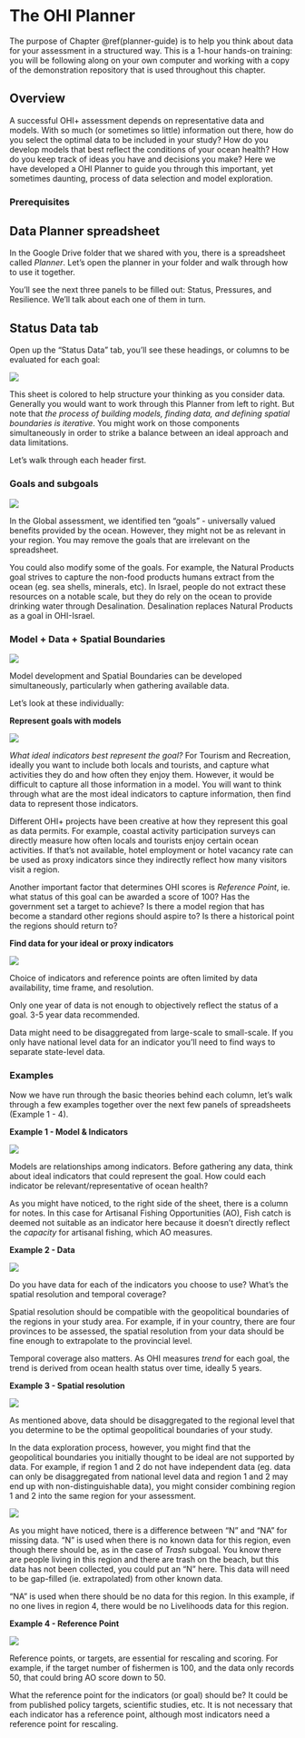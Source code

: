 # The OHI Planner  {#planner-guide}

The purpose of Chapter \@ref(planner-guide) is to help you think about data for your assessment in a structured way. This is a 1-hour hands-on training: you will be following along on your own computer and working with a copy of the demonstration repository that is used throughout this chapter.

## Overview

A successful OHI+ assessment depends on representative data and models. With so much (or sometimes so little) information out there, how do you select the optimal data to be included in your study? How do you develop models that best reflect the conditions of your ocean health? How do you keep track of ideas you have and decisions you make? Here we have developed a OHI Planner to guide you through this important, yet sometimes daunting, process of data selection and model exploration. 

<!---Ning: maybe add something like:

We'll start by exploring the columns in the spreadsheet and what they are for, and then walk through an example. 
--->

### Prerequisites

<!---Ning, do you want to add here what they need as prereqs? I suppose they need to make sure they have access to their Assessment's Google Drive folder, how do they get it, etc. --->

## Data Planner spreadsheet
<!---Ning, I think the spreadsheet is called "Data Planner", not "Planner" like below; do you want to change whichever one so that they match?--->

In the Google Drive folder that we shared with you, there is a spreadsheet called _Planner_. Let's open the planner in your folder and walk through how to use it together. 

<!---Ning, does this statement below mean three tabs? They have slightly different names and there are other tabs with examples, and a home page...just want to make sure we're super clear
--->
You'll see the next three panels to be filled out: Status, Pressures, and Resilience. We'll talk about each one of them in turn. 

## Status Data tab

<!---Ning: something that doesn't come through as much that would be great if you could emphasize: this is a way to track ideas and see what they would look like/if they're possible. It seems intimidating to have to write down what you want the model to be and the reference points to be; this is where you can say what you're thinking, what the ideal would be; it's a starting point that you can then share with your colleagues to think about together, and start looking for data, etc. You say that it's iterative but I think to spend more time saying that in a few different ways and helping people see that this is a tool for them, and its structure is supposed to help them think and collaborate. Maybe even say that this is not going to be used directly by the Toolbox, this is for them to think about and collaborate with even if they don't know R or aren't on the technical team or whatever. It's in Google Docs to start the collaborative process and document (relying on Google's version control) as they go forward, etc...
--->

Open up the "Status Data" tab, you'll see these headings, or columns to be evaluated for each goal: 

![](https://docs.google.com/drawings/d/e/2PACX-1vQCvSiXZdlEiThyX6_DWryKDOZImQFj_0dtVL4Co6YvupBx-60mx3amZqJ023vxRPhILeHehPxn9MIf/pub?w=960&h=96)

This sheet is colored to help structure your thinking as you consider data. Generally you would want to work through this Planner from left to right. But note that _the process of building models, finding data, and defining spatial boundaries is iterative_. You might work on those components simultaneously in order to strike a balance between an ideal approach and data limitations. 

Let's walk through each header first. 

### Goals and subgoals

![](https://docs.google.com/drawings/d/e/2PACX-1vQF_jJF0FgtFoZiGf8oMEacVslyQZdO7uoYEvRi5_mEG2kCcR--t34mMj7GYrdBnv4M7RCNY-81Nvgw/pub?w=960&h=144)

In the Global assessment, we identified ten “goals” - universally valued benefits provided by the ocean. However, they might not be as relevant in your region. You may remove the goals that are irrelevant on the spreadsheet. 

You could also modify some of the goals. For example, the Natural Products goal strives to capture the non-food products humans extract from the ocean (eg. sea shells, minerals, etc). In Israel, people do not extract these resources on a notable scale, but they do rely on the ocean to provide drinking water through Desalination. Desalination replaces Natural Products as a goal in OHI-Israel. 

<!---Ning: note for above: in Israel they still call it the NP goal, it just uses desal data instead of shell data. Maybe a cleaner example here would be that the Baltic Sea doesn't get big storms because of its geography so they don't include Coastal Protection?
--->

### Model + Data + Spatial Boundaries

![](https://docs.google.com/drawings/d/e/2PACX-1vQwRzxEuSxD09EyNUY5igXS7RdQFnk5XrAr3RXYkdBGzDIEMk73xWfR78urrju4oYTAy1TzRBJzFWFd/pub?w=960&h=144)

Model development and Spatial Boundaries can be developed simultaneously, particularly when gathering available data. <!---Ning I switched this wording but I don't think it's very good; but I thought "validating with data" was too vague. Maybe it needs another sentence or two?  --->

Let's look at these individually: 

**Represent goals with models**

![](https://docs.google.com/drawings/d/e/2PACX-1vTFUwZQ6MKe-1ihCUMDWAv4yuX-D8oQnLYrGS4dEbMYIugvnj8j94sfquN9g09SMeHzg2GzKY4QyvPs/pub?w=960&h=125)

<!---Ning: since 'indicators' mean a lot of things to a lot of people, I think we should be careful about how we use it. So far in the Planner, we've only talked about data. I think it is important to also talk about how you can use indicators, but we need to say that explicitly and not just switch back and forth between 'data' and 'indicators'. What do you think? Maybe 'indicators' isn't the right thing to name that column. Maybe it should be 'data ideas' or something?

Also, since there is a full Example that you walk through after this short introduction, maybe it's better not to have this TR example now. It seems like this first section is just to give an overview of the column names. --->

_What ideal indicators best represent the goal?_ For Tourism and Recreation, ideally you want to include both locals and tourists, and capture what activities they do and how often they enjoy them. However, it would be difficult to capture all those information in a model.  You will want to think through what are the most ideal indicators to capture information, then find data to represent those indicators. 

Different OHI+ projects have been creative at how they represent this goal as data permits. For example, coastal activity participation surveys can directly measure how often locals and tourists enjoy certain ocean activities. If that’s not available, hotel employment or hotel vacancy rate can be used as proxy indicators since they indirectly reflect how many visitors visit a region. 

Another important factor that determines OHI scores is _Reference Point_, ie. what status of this goal can be awarded a score of 100? Has the government set a target to achieve? Is there a model region that has become a standard other regions should aspire to? Is there a historical point the regions should return to?

**Find data for your ideal or proxy indicators**

![](https://docs.google.com/drawings/d/e/2PACX-1vSoBJMg2MbiwD7xkQQEOD-v6YqOpajRpIbKeawYSfimytwxCPe1aSTyv0HmLfV6O5RCoqf9HqncZBtf/pub?w=960&h=125)

<!---Ning:
I think you could flush this out a bit more with the overall comment above: this is a place to make a list of the data that could work: from your knowledge, when you ask your colleagues, digging through databases online, the gvt, etc. Add as many rows as you need to to catelog your ideas...

And for the text that you do have here I think you could explain a big; disaggregating isn't a concept that a lot of people have thought about with data so you'll need to explain that more, and explain by 3-5 years is recommended...I would say that it should be 5, but if that's not possible, fewer are possible...
--->

Choice of indicators and reference points are often limited by data availability, time frame, and resolution. 

Only one year of data is not enough to objectively reflect the status of a goal. 3-5 year data recommended. 

Data might need to be disaggregated from large-scale to small-scale. If you only have national level data for an indicator you’ll need to find ways to separate state-level data. 

<!---Ning: you'll also want to explain the green and orange columns here too. And say that if you can add more columns for regions (and remind them what regions are)


Also, the pressures and resilience tabs too. 

--->

### Examples 

Now we have run through the basic theories behind each column, let's walk through a few examples together over the next few panels of spreadsheets (Example 1 - 4). 

**Example 1 - Model & Indicators**

![](https://docs.google.com/drawings/d/e/2PACX-1vSY6WtpVw6VzNfSBu_Mafu5JyTuSnIWh2yVdMi5jrC7xT4GJb7b6OmatsZoWSPGFyvSDnqDODVFsF5-/pub?w=960&h=240)

<!---Ning: It would be great to flush this out a lot more. What did you enter as indicators and why? Walk through the thought process behind them (maybe not all of them, but enough to get a good sense. This is the thinking that we need to teach people.
--->

Models are relationships among indicators. Before gathering any data, think about ideal indicators that could represent the goal. How could each indicator be relevant/representative of ocean health? 

As you might have noticed, to the right side of the sheet, there is a column for notes. In this case for Artisanal Fishing Opportunities (AO), Fish catch is deemed not suitable as an indicator here because it doesn't directly reflect the _capacity_ for artisanal fishing, which AO measures. 

**Example 2 - Data**

![](https://docs.google.com/drawings/d/e/2PACX-1vTLmLMCMJMWzYW05Zhorwya3a1nB5uIZZ5vhHY0sjv6h-Cs4HSJCCm7tK_EBbv4o-Rygd3FRx21pIkS/pub?w=960&h=240)

<!---Ning: same as above, I think you can flush this out a bit more. Walk through the rows you introduce above and say what you enter on the sheet. Maybe make some dummy data and take a screenshot if that makes sense, or just describe it.
--->

Do you have data for each of the indicators you choose to use? What's the spatial resolution and temporal coverage? 

Spatial resolution should be compatible with the geopolitical boundaries of the regions in your study area. For example, if in your country, there are four provinces to be assessed, the spatial resolution from your data should be fine enough to extrapolate to the provincial level. 

Temporal coverage also matters. As OHI measures _trend_ for each goal, the trend is derived from ocean health status over time, ideally 5 years. 

**Example 3 - Spatial resolution**

![](https://docs.google.com/drawings/d/e/2PACX-1vTlPhVKT-a9rJUkWOof6o2OIGudmQ-IMjeYr16QcIhwmvheZTGwjlxUeO9OszaBXEREUQU2B970JKZd/pub?w=960&h=240)

As mentioned above, data should be disaggregated to the regional level that you determine to be the optimal geopolitical boundaries of your study. 

In the data exploration process, however, you might find that the geopolitical boundaries you initially thought to be ideal are not supported by data. For example, if region 1 and 2 do not have independent data (eg. data can only be disaggregated from national level data and region 1 and 2 may end up with non-distinguishable data), you might consider combining region 1 and 2 into the same region for your assessment. 

![](https://docs.google.com/drawings/d/e/2PACX-1vQZjvRbXPAj_VKdJ4Nm5BfFSnivlr-d8K23qHY0HS9CBIcriifSVVIzll1GqpA3QD_lSMKINB_Drsg5/pub?w=960&h=336)

<!---Ning: Maybe it would be better to start this part off by saying that sometimes there isn't data available, and sometimes data isn't relevant to a region, e.g. if there are no mangroves growing in Region 4. So it's important to have a system for distinguishing these two things. Here, we'll use NA if it's not relevant; that's the syntax that `R` and the OHI Toolbox will use so we can be consistent. When data are not available but they should be, here we'll mark it with an N. (Otherwise it seems more rigid than it is; we want people to think about this stuff but not get tripped up by N/NA syntax at this point)

--->

As you might have noticed, there is a difference between "N" and "NA" for missing data. "N" is used when there is no known data for this region, even though there should be, as in the case of _Trash_ subgoal. You know there are people living in this region and there are trash on the beach, but this data has not been collected, you could put an "N" here. This data will need to be gap-filled (ie. extrapolated) from other known data. 

"NA" is used when there should be no data for this region. In this example, if no one lives in region 4, there would be no Livelihoods data for this region.  


**Example 4 - Reference Point**

![](https://docs.google.com/drawings/d/e/2PACX-1vTR8bSMiV-QEovbuUOWOXBjeueRGXqIK1Z1kCa6DVprbWCo2HaPcl1ktjWP_mR8TWf-HHDvuZH64aJg/pub?w=960&h=240)

<!---Ning: I think the fisherman example is too simplistic and a bit misleading, and in the screenshot it's temporal v. spatial...I think you want to explain the thinking behind temporal v. spatial here instead of the specific number examples. 

--->

Reference points, or targets, are essential for rescaling and scoring. For example, if the target number of fishermen is 100, and the data only records 50, that could bring AO score down to 50. 

What the reference point for the indicators (or goal) should be? It could be from published policy targets, scientific studies, etc. It is not necessary that each indicator has a reference point, although most indicators need a reference point for rescaling. 


